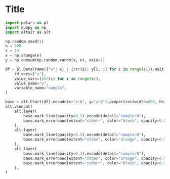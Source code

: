 # Title

```python
import polars as pl
import numpy as np
import altair as alt

np.random.seed(1)
n = 500
s = 10
x = np.arange(n)
y = np.cumsum(np.random.randn(s, n), axis=1)

df = pl.DataFrame({"x": x} | {str(i): y[i, :] for i in range(s)}).melt(
    id_vars=["x"],
    value_vars=[str(i) for i in range(s)],
    value_name="y",
    variable_name="sample",
)

base = alt.Chart(df).encode(x="x:Q", y="y:Q").properties(width=600, height=200)
alt.vconcat(
    alt.layer(
        base.mark_line(opacity=0.3).encode(detail="sample:N"),
        base.mark_errorband(extent="stderr", color="black", opacity=0.5),
    ),
    alt.layer(
        base.mark_line(opacity=0.3).encode(detail="sample:N"),
        base.mark_errorband(extent="stdev", color="orange", opacity=0.5),
    ),
    alt.layer(
        base.mark_line(opacity=0.3).encode(detail="sample:N"),
        base.mark_errorband(extent="stdev", color="orange", opacity=0.5),
        base.mark_errorband(extent="stderr", color="black", opacity=0.5),
    ),
)
```
